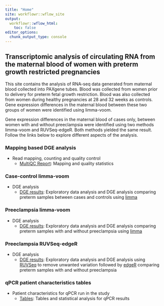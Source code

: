 ```yaml
---
title: "Home"
site: workflowr::wflow_site
output:
  workflowr::wflow_html:
    toc: false
editor_options:
  chunk_output_type: console
---
```


## Transcriptomic analysis of circulating RNA from the maternal blood of women with preterm growth restricted pregnancies

This site contains the analysis of RNA-seq data generated from maternal blood collected into PAXgene tubes. Blood was collected from women prior to delivery for preterm fetal growth restriction. Blood was also collected from women during healthy pregnancies at 28 and 32 weeks as controls. Gene expression differences in the maternal blood between these two groups of women were identified using limma-voom.

Gene expression differences in the maternal blood of cases only, between women with and without preeclampsia were identified using two methods limma-voom and RUVSeq-edgeR. Both methods yielded the same result. Follow the links below to explore different aspects of the analysis.

### Mapping based DGE analysis

* Read mapping, counting and quality control
  * [MultiQC Report](multiqc_report.html): Mapping and quality statistics

### Case-control limma-voom
* DGE analysis
  * [DGE results](FOX_limma.html): Exploratory data analysis and DGE analysis comparing preterm samples between cases and controls using [limma](https://bioconductor.org/packages/release/bioc/html/limma.html)

### Preeclampsia limma-voom

* DGE analysis
  * [DGE results](FOX_PE_limma.html): Exploratory data analysis and DGE analysis comparing preterm samples with and without preeclampsia using [limma](https://bioconductor.org/packages/release/bioc/html/limma.html)
  
### Preeclampsia RUVSeq-edgeR

* DGE analysis
  * [DGE results](FOX_PE_RUVSeq.html): Exploratory data analysis and DGE analysis using [RUVSeq](https://bioconductor.org/packages/release/bioc/html/RUVSeq.html) to remove unwanted variation followed by [edgeR](https://bioconductor.org/packages/release/bioc/html/edgeR.html) comparing preterm samples with and without preeclampsia
  
### qPCR patient characteristics tables

* Patient characteristics for qPCR run in the study
    * [Tables](Characteristics_tables.html): Tables and statistical analysis for qPCR results
  
  
  
  
  
